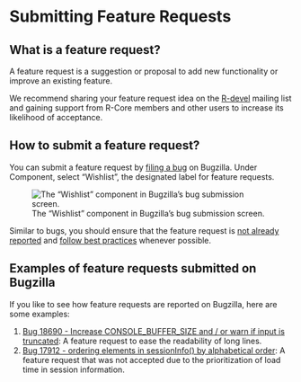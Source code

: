 # Submitting Feature Requests {#FeatureRequests}

## What is a feature request?

A feature request is a suggestion or proposal to add new functionality or improve an existing feature.

We recommend sharing your feature request idea on the [R-devel](https://stat.ethz.ch/mailman/listinfo/r-devel) mailing list and gaining support from R-Core members and other users to increase its likelihood of acceptance.

## How to submit a feature request?

You can submit a feature request by [filing a bug](https://bugs.r-project.org/enter_bug.cgi) on Bugzilla. Under Component, select "Wishlist", the designated label for feature requests.

![The "Wishlist" component in Bugzilla's bug submission screen.](img/feature-requests.png)

Similar to bugs, you should ensure that the feature request is [not already reported](https://contributor.r-project.org/rdevguide/ReportingBugs.html#checking-if-a-bug-is-already-reported) and [follow best practices](https://contributor.r-project.org/rdevguide/ReportingBugs.html#good-practices-in-reporting-bugs-expectations-of-a-good-bug-report) whenever possible.

## Examples of feature requests submitted on Bugzilla

If you like to see how feature requests are reported on Bugzilla, here are some examples:

1. [Bug 18690 - Increase CONSOLE_BUFFER_SIZE and / or warn if input is truncated](https://bugs.r-project.org/show_bug.cgi?id=18690): A feature request to ease the readability of long lines.
2. [Bug 17912 - ordering elements in sessionInfo() by alphabetical order](https://bugs.r-project.org/show_bug.cgi?id=17912): A feature request that was not accepted due to the prioritization of load time in session information.
